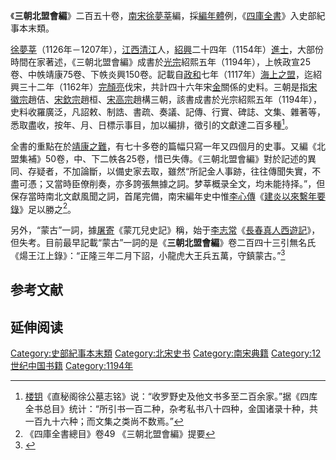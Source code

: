 《'''三朝北盟會編'''》二百五十卷，[[南宋|南宋]][[徐夢莘|徐夢莘]]編，採[[編年體|編年體]]例，《[[四庫全書|四庫全書]]》入史部紀事本末類。

[[徐夢莘|徐夢莘]]（1126年－1207年），[[江西|江西]][[清江|清江]]人，[[紹興_(南宋)|紹興]]二十四年（1154年）[[進士|進士]]，大部份時間在家著述，《三朝北盟會編》成書於[[宋光宗|光宗]]紹熙五年（1194年），上帙政宣25卷、中帙靖康75卷、下帙炎興150卷。記載自[[政和|政和]]七年（1117年）[[海上之盟|海上之盟]]，迄紹興三十二年（1162年）[[完顏亮|完顏亮]]伐宋，共計四十六年宋[[金朝|金]]關係的史料。三朝是指[[宋徽宗|宋徽宗]]趙佶、[[宋欽宗|宋欽宗]]趙桓、[[宋高宗|宋高宗]]趙構三朝，該書成書於光宗紹熙五年（1194年），史料收羅廣泛，凡詔敕、制誥、書疏、奏議、記傳、行實、碑誌、文集、雜著等，悉取盡收，按年、月、日標示事目，加以編排，徵引的文獻達二百多種<ref>[[楼钥|楼钥]]《直秘阁徐公墓志铭》说：“收罗野史及他文书多至二百余家。”据《四库全书总目》统计：“所引书一百二种，杂考私书八十四种，金国诸录十种，共一百九十六种；而文集之类尚不数焉。”</ref>。

全書的重點在於[[靖康之難|靖康之難]]，有七十多卷的篇幅只寫一年又四個月的史事。又編《北盟集補》50卷，中、下二帙各25卷，惜已失傳。《三朝北盟會編》對於記述的異同、存疑者，不加論斷，以備史家去取，雖然“所記金人事跡，往往傳聞失實，不盡可憑；又當時臣僚削奏，亦多誇張無據之詞。梦莘概录全文，均未能持择。”，但保存當時南北文獻風聞之詞，首尾完備，南宋編年史中惟[[李心傳|李心傳]]《[[建炎以來繫年要錄|建炎以來繫年要錄]]》足以勝之<ref>《四庫全書總目》卷49 《三朝北盟會編》提要</ref>。

另外，“蒙古”一詞，據[[屠寄|屠寄]]《蒙兀兒史記》稱，始于[[李志常|李志常]]《[[長春真人西遊記|長春真人西遊記]]》，但失考。目前最早記載“蒙古”一詞的是《'''三朝北盟會編'''》卷二百四十三引無名氏《煬王江上錄》：“正隆三年二月下詔，小龍虎大王兵五萬，守鎮蒙古。”<ref name="徐俊">{{cite book zh| author = 徐俊 | title = 中國古代王朝和政權名號探源 | publisher = 華中師範大學出版社 | date = 2000年11月 | location = 湖北武昌 | pages = 288-293 | url = | doi = | id = | isbn = 7-5622-2277-0 }}</ref>

== 参考文献 ==
{{Reflist}}

== 延伸阅读 ==
{{Wikisource further reading}}

[[Category:史部紀事本末類|Category:史部紀事本末類]]
[[Category:北宋史书|Category:北宋史书]]
[[Category:南宋典籍|Category:南宋典籍]]
[[Category:12世纪中国书籍|Category:12世纪中国书籍]]
[[Category:1194年|Category:1194年]]